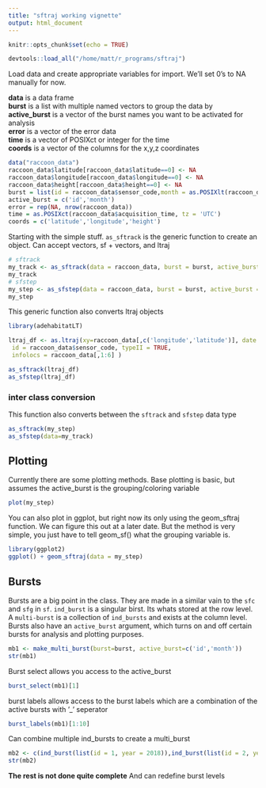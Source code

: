 ```yaml
---
title: "sftraj working vignette"
output: html_document
---
```


```r
knitr::opts_chunk$set(echo = TRUE)
```

```r
devtools::load_all("/home/matt/r_programs/sftraj")

```

Load data and create appropriate variables for import. We'll set 0's to NA manually for now.  

**data** is a data frame  
**burst** is a list with multiple named vectors to group the data by  
**active_burst** is a vector of the burst names you want to be activated for analysis  
**error** is a vector of the error data  
**time** is a vector of POSIXct or integer for the time  
**coords** is a vector of the columns for the x,y,z coordinates  

```r
data("raccoon_data")
raccoon_data$latitude[raccoon_data$latitude==0] <- NA
raccoon_data$longitude[raccoon_data$longitude==0] <- NA
raccoon_data$height[raccoon_data$height==0] <- NA
burst = list(id = raccoon_data$sensor_code,month = as.POSIXlt(raccoon_data$utc_date)$mon, height =as.numeric(raccoon_data$height>5))
active_burst = c('id','month')
error = rep(NA, nrow(raccoon_data))
time = as.POSIXct(raccoon_data$acquisition_time, tz = 'UTC')
coords = c('latitude','longitude','height')
```

###############################################

Starting with the simple stuff. `as_sftrack` is the generic function to create an object. Can accept vectors, sf + vectors, and ltraj  
```r
# sftrack
my_track <- as_sftrack(data = raccoon_data, burst = burst, active_burst = active_burst, error = error, time = time , coords = coords )
my_track
# sfstep
my_step <- as_sfstep(data = raccoon_data, burst = burst, active_burst = active_burst, error = error, time = time , coords = coords )
my_step
```

This generic function also converts ltraj objects  
```r
library(adehabitatLT)

ltraj_df <- as.ltraj(xy=raccoon_data[,c('longitude','latitude')], date = as.POSIXct(raccoon_data$acquisition_time),
 id = raccoon_data$sensor_code, typeII = TRUE,
 infolocs = raccoon_data[,1:6] )

as_sftrack(ltraj_df)
as_sfstep(ltraj_df)
```


### inter class conversion
This function also converts between the `sftrack` and `sfstep` data type

```r
as_sftrack(my_step)
as_sfstep(data=my_track)
```


## Plotting

Currently there are some plotting methods. Base plotting is basic, but assumes the active_burst is the grouping/coloring variable  

```r
plot(my_step)
```


You can also plot in ggplot, but right now its only using the geom_sftraj function. We can figure this out at a later date. But the method is very simple,
you just have to tell geom_sf() what the grouping variable is.

```r
library(ggplot2)
ggplot() + geom_sftraj(data = my_step)
```

## Bursts  

Bursts are a big point in the class. They are made in a similar vain to the `sfc` and `sfg` in `sf`. `ind_burst` is a singular birst. Its whats
stored at the row level. A `multi-burst` is a collection of `ind_bursts` and exists at the column level. Bursts also have an `active_burst` argument, which turns on and off certain bursts for analysis and plotting purposes.


```r
mb1 <- make_multi_burst(burst=burst, active_burst=c('id','month'))
str(mb1)
```


Burst select allows you access to the active_burst

```r
burst_select(mb1)[1]
```

burst labels allows access to the burst labels which are a combination of the active bursts with '_' seperator

```r
burst_labels(mb1)[1:10]
```

 
Can combine multiple ind_bursts to create a multi_burst
```r
mb2 <- c(ind_burst(list(id = 1, year = 2018)),ind_burst(list(id = 2, year = 2018))) 
str(mb2)
```
**The rest is not done quite complete** 
And can redefine burst levels

